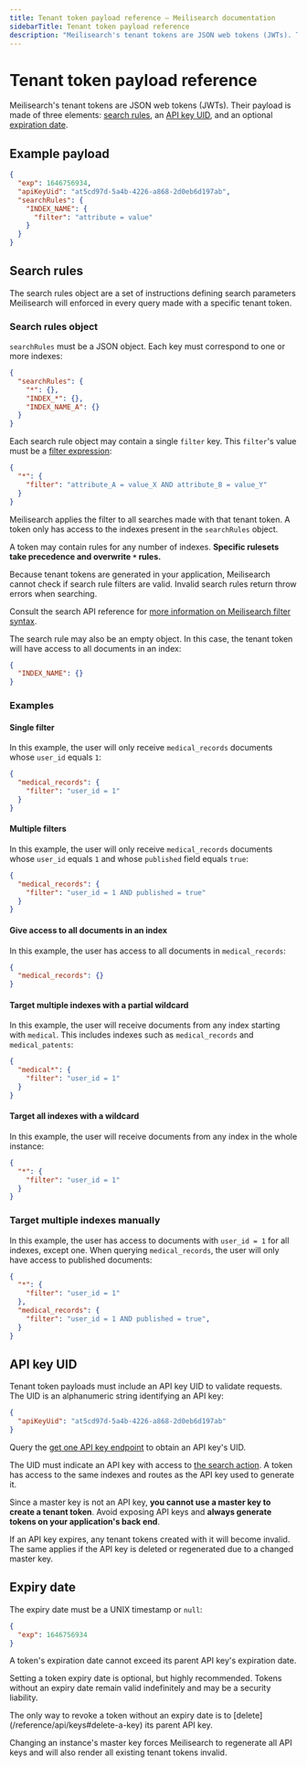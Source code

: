 ```yaml
---
title: Tenant token payload reference — Meilisearch documentation
sidebarTitle: Tenant token payload reference
description: "Meilisearch's tenant tokens are JSON web tokens (JWTs). Their payload is made of three elements: search rules, an API key UID, and an optional expiration date."
---
```


# Tenant token payload reference

Meilisearch's tenant tokens are JSON web tokens (JWTs). Their payload is made of three elements: [search rules](#search-rules), an [API key UID](#api-key-uid), and an optional [expiration date](#expiry-date).

## Example payload

```json
{
  "exp": 1646756934,
  "apiKeyUid": "at5cd97d-5a4b-4226-a868-2d0eb6d197ab",
  "searchRules": {
    "INDEX_NAME": {
      "filter": "attribute = value"
    }
  }
}
```

## Search rules

The search rules object are a set of instructions defining search parameters Meilisearch will enforced in every query made with a specific tenant token.

### Search rules object

`searchRules` must be a JSON object. Each key must correspond to one or more indexes:

```json
{
  "searchRules": {
    "*": {},
    "INDEX_*": {},
    "INDEX_NAME_A": {}
  }
}
```

Each search rule object may contain a single `filter` key. This `filter`'s value must be a [filter expression](/learn/filtering_and_sorting/filter_expression_reference):

```json
{
  "*": {
    "filter": "attribute_A = value_X AND attribute_B = value_Y"
  }
}
```

Meilisearch applies the filter to all searches made with that tenant token. A token only has access to the indexes present in the `searchRules` object.

A token may contain rules for any number of indexes. **Specific rulesets take precedence and overwrite `*` rules.**

<Warning>
Because tenant tokens are generated in your application, Meilisearch cannot check if search rule filters are valid. Invalid search rules return throw errors when searching.

Consult the search API reference for [more information on Meilisearch filter syntax](/reference/api/search#filter).
</Warning>

The search rule may also be an empty object. In this case, the tenant token will have access to all documents in an index:

```json
{
  "INDEX_NAME": {}
}
```

### Examples

#### Single filter

In this example, the user will only receive `medical_records` documents whose `user_id` equals `1`:

```json
{
  "medical_records": {
    "filter": "user_id = 1"
  }
}
```

#### Multiple filters

In this example, the user will only receive `medical_records` documents whose `user_id` equals `1` and whose `published` field equals `true`:

```json
{
  "medical_records": {
    "filter": "user_id = 1 AND published = true"
  }
}
```

#### Give access to all documents in an index

In this example, the user has access to all documents in `medical_records`:

```json
{
  "medical_records": {}
}
```

#### Target multiple indexes with a partial wildcard

In this example, the user will receive documents from any index starting with `medical`. This includes indexes such as `medical_records` and `medical_patents`:

```json
{
  "medical*": {
    "filter": "user_id = 1"
  }
}
```

#### Target all indexes with a wildcard

In this example, the user will receive documents from any index in the whole instance:

```json
{
  "*": {
    "filter": "user_id = 1"
  }
}
```

### Target multiple indexes manually

In this example, the user has access to documents with `user_id = 1` for all indexes, except one. When querying `medical_records`, the user will only have access to published documents:

```json
{
  "*": {
    "filter": "user_id = 1"
  },
  "medical_records": {
    "filter": "user_id = 1 AND published = true",
  }
}
```

## API key UID

Tenant token payloads must include an API key UID to validate requests. The UID is an alphanumeric string identifying an API key:

```json
{
  "apiKeyUid": "at5cd97d-5a4b-4226-a868-2d0eb6d197ab"
}
```

Query the [get one API key endpoint](/reference/api/keys) to obtain an API key's UID.

The UID must indicate an API key with access to [the search action](/reference/api/keys#actions). A token has access to the same indexes and routes as the API key used to generate it.

Since a master key is not an API key, **you cannot use a master key to create a tenant token**. Avoid exposing API keys and **always generate tokens on your application's back end**.

<Warning>
If an API key expires, any tenant tokens created with it will become invalid. The same applies if the API key is deleted or regenerated due to a changed master key.
</Warning>

## Expiry date

The expiry date must be a UNIX timestamp or `null`:

```json
{
  "exp": 1646756934
}
```

A token's expiration date cannot exceed its parent API key's expiration date.

Setting a token expiry date is optional, but highly recommended. Tokens without an expiry date remain valid indefinitely and may be a security liability.

<Warning>
The only way to revoke a token without an expiry date is to [delete](/reference/api/keys#delete-a-key) its parent API key.

Changing an instance's master key forces Meilisearch to regenerate all API keys and will also render all existing tenant tokens invalid.
</Warning>

